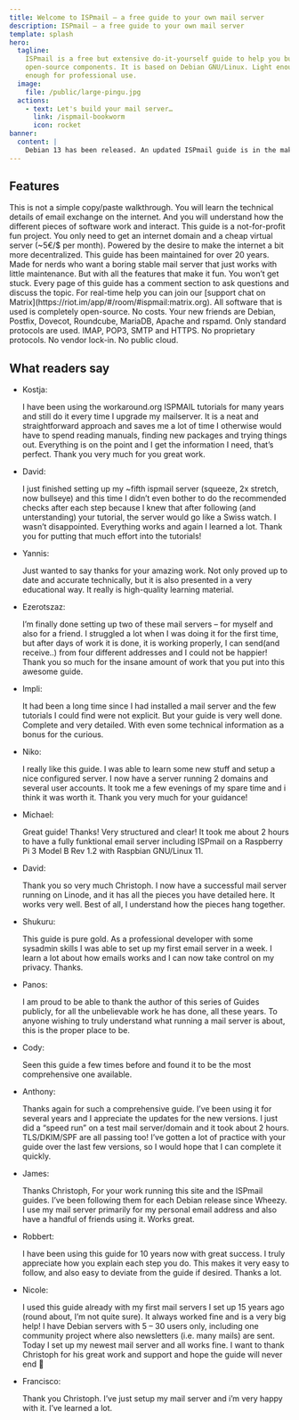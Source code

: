 ```yaml
---
title: Welcome to ISPmail – a free guide to your own mail server
description: ISPmail – a free guide to your own mail server
template: splash
hero:
  tagline:
    ISPmail is a free but extensive do-it-yourself guide to help you build a fully-functional mail server from 100%
    open-source components. It is based on Debian GNU/Linux. Light enough for your friends and family. Or powerful
    enough for professional use.
  image:
    file: /public/large-pingu.jpg
  actions:
    - text: Let's build your mail server…
      link: /ispmail-bookworm
      icon: rocket
banner:
  content: |
    Debian 13 has been released. An updated ISPmail guide is in the making. Stay tuned.
---
```



## Features

<CardGrid stagger>
  <Card title="Educational" icon="open-book">
    This is not a simple copy/paste walkthrough. You will learn the technical details of email exchange on the internet.
    And you will understand how the different pieces of software work and interact.
  </Card>
  <Card title="Free" icon="heart">
    This guide is a not-for-profit fun project. You only need to get an internet domain and a cheap virtual server
    (~5€/$ per month). Powered by the desire to make the internet a bit more decentralized.
  </Card>
  <Card title="Since 2003" icon="seti:clock">
    This guide has been maintained for over 20 years. Made for nerds who want a boring stable mail server that just
    works with little maintenance. But with all the features that make it fun.
  </Card>
  <Card title="You’re not alone" icon="comment">
    You won’t get stuck. Every page of this guide has a comment section to ask questions and discuss the topic. For
    real-time help you can join our [support chat on Matrix](https://riot.im/app/#/room/#ispmail:matrix.org).
  </Card>
  <Card title="Open source" icon="linux">
    All software that is used is completely open-source. No costs. Your new friends are Debian, Postfix, Dovecot,
    Roundcube, MariaDB, Apache and rspamd.
  </Card>
  <Card title="Standards" icon="star">
    Only standard protocols are used. IMAP, POP3, SMTP and HTTPS. No proprietary protocols. No vendor lock-in. No public
    cloud.
  </Card>
</CardGrid>

## What readers say

- Kostja:

  I have been using the workaround.org ISPMAIL tutorials for many years and still do it every time I upgrade my
  mailserver. It is a neat and straightforward approach and saves me a lot of time I otherwise would have to spend
  reading manuals, finding new packages and trying things out. Everything is on the point and I get the information I
  need, that’s perfect. Thank you very much for you great work.

- David:

  I just finished setting up my ~fifth ispmail server (squeeze, 2x stretch, now bullseye) and this time I didn’t even
  bother to do the recommended checks after each step because I knew that after following (and unterstanding) your
  tutorial, the server would go like a Swiss watch. I wasn’t disappointed. Everything works and again I learned a lot.
  Thank you for putting that much effort into the tutorials!

- Yannis:

  Just wanted to say thanks for your amazing work. Not only proved up to date and accurate technically, but it is also
  presented in a very educational way. It really is high-quality learning material.

- Ezerotszaz:

  I’m finally done setting up two of these mail servers – for myself and also for a friend. I struggled a lot when I was
  doing it for the first time, but after days of work it is done, it is working properly, I can send(and receive..) from
  four different addresses and I could not be happier! Thank you so much for the insane amount of work that you put into
  this awesome guide.

- Impli:

  It had been a long time since I had installed a mail server and the few tutorials I could find were not explicit. But
  your guide is very well done. Complete and very detailed. With even some technical information as a bonus for the
  curious.

- Niko:

  I really like this guide. I was able to learn some new stuff and setup a nice configured server. I now have a server
  running 2 domains and several user accounts. It took me a few evenings of my spare time and i think it was worth it.
  Thank you very much for your guidance!

- Michael:

  Great guide! Thanks! Very structured and clear! It took me about 2 hours to have a fully funktional email server
  including ISPmail on a Raspberry Pi 3 Model B Rev 1.2 with Raspbian GNU/Linux 11.

- David:

  Thank you so very much Christoph. I now have a successful mail server running on Linode, and it has all the pieces you
  have detailed here. It works very well. Best of all, I understand how the pieces hang together.

- Shukuru:

  This guide is pure gold. As a professional developer with some sysadmin skills I was able to set up my first email
  server in a week. I learn a lot about how emails works and I can now take control on my privacy. Thanks.

- Panos:

  I am proud to be able to thank the author of this series of Guides publicly, for all the unbelievable work he has
  done, all these years. To anyone wishing to truly understand what running a mail server is about, this is the proper
  place to be.

- Cody:

  Seen this guide a few times before and found it to be the most comprehensive one available.

- Anthony:

  Thanks again for such a comprehensive guide. I’ve been using it for several years and I appreciate the updates for the
  new versions. I just did a “speed run” on a test mail server/domain and it took about 2 hours. TLS/DKIM/SPF are all
  passing too! I’ve gotten a lot of practice with your guide over the last few versions, so I would hope that I can
  complete it quickly.

- James:

  Thanks Christoph, For your work running this site and the ISPmail guides. I’ve been following them for each Debian
  release since Wheezy. I use my mail server primarily for my personal email address and also have a handful of friends
  using it. Works great.

- Robbert:

  I have been using this guide for 10 years now with great success. I truly appreciate how you explain each step you do.
  This makes it very easy to follow, and also easy to deviate from the guide if desired. Thanks a lot.

- Nicole:

  I used this guide already with my first mail servers I set up 15 years ago (round about, I’m not quite sure). It
  always worked fine and is a very big help! I have Debian servers with 5 – 30 users only, including one community
  project where also newsletters (i.e. many mails) are sent. Today I set up my newest mail server and all works fine. I
  want to thank Christoph for his great work and support and hope the guide will never end 🙂

- Francisco:

  Thank you Christoph. I’ve just setup my mail server and i’m very happy with it. I’ve learned a lot.
